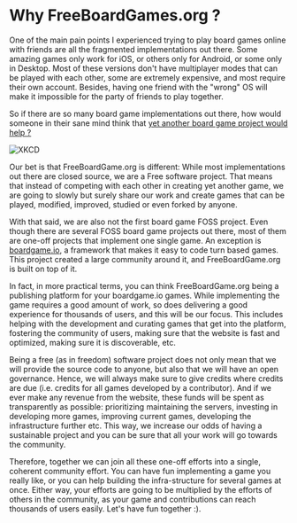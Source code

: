 
<Meta title="Documentation/Getting Started/Why FBG ?" />

# Why FreeBoardGames.org ?

One of the main pain points I experienced trying to play board games online with friends are all the fragmented implementations out there. Some amazing games only work for iOS, or others only for Android, or some only in Desktop. Most of these versions don't have multiplayer modes that can be played with each other, some are extremely expensive, and most require their own account. Besides, having one friend with the "wrong" OS will make it impossible for the party of friends to play together.

So if there are so many board game implementations out there, how would someone in their sane mind think that [yet another board game project would help ?](https://xkcd.com/927/)

![XKCD](https://imgs.xkcd.com/comics/standards.png)

Our bet is that FreeBoardGame.org is different: While most implementations out there are closed source, we are a Free software project. That means that instead of competing with each other in creating yet another game, we are going to slowly but surely share our work and create games that can be played, modified, improved, studied or even forked by anyone.

With that said, we are also not the first board game FOSS project. Even though there are several FOSS board game projects out there, most of them are one-off projects that implement one single game. An exception is [boardgame.io](https://boardgame.io), a framework that makes it easy to code turn based games. This project created a large community around it, and FreeBoardGame.org is built on top of it.

In fact, in more practical terms, you can think FreeBoardGame.org being a publishing platform for your boardgame.io games. While implementing the game requires a good amount of work, so does delivering a good experience for thousands of users, and this will be our focus. This includes helping with the development and curating games that get into the platform, fostering the community of users, making sure that the website is fast and optimized, making sure it is discoverable, etc.

Being a free (as in freedom) software project does not only mean that we will provide the source code to anyone, but also that we will have an open governance. Hence, we will always make sure to give credits where credits are due (i.e. credits for all games developed by a contributor). And if we ever make any revenue from the website, these funds will be spent as transparently as possible: prioritizing maintaining the servers, investing in developing more games, improving current games, developing the infrastructure further etc. This way, we increase our odds of having a sustainable project and you can be sure that all your work will go towards the community.

Therefore, together we can join all these one-off efforts into a single, coherent community effort. You can have fun implementing a game you really like, or you can help building the infra-structure for several games at once. Either way, your efforts are going to be multiplied by the efforts of others in the community, as your game and contributions can reach thousands of users easily. Let's have fun together :).
